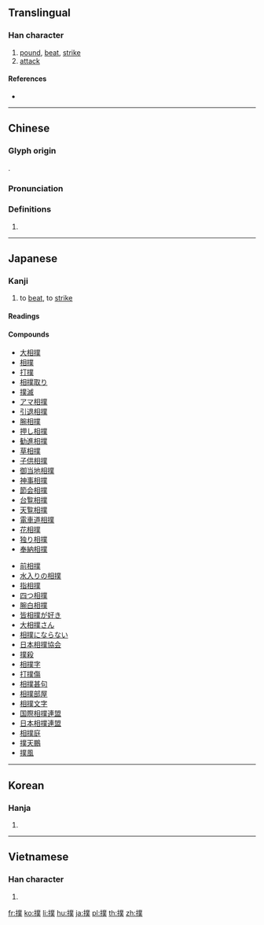 {{also|扑|攴}}
==Translingual==

===Han character===
{{Han char|rn=64|rad=手|as=12|sn=15|four=52034|canj=QTCO|ids=⿰扌菐}}

# [[pound]], [[beat]], [[strike]]
# [[attack]]

====References====
* {{Han ref|kx=0457.020|dkj=12755|dj=0805.180|hdz=31956.040|uh=64B2|ud=25778|bh=BCB3|bd=48307}}

----

==Chinese==
{{zh-forms|s=扑}}

===Glyph origin===
{{Han etym}}
{{Han compound|手|菐|c1=s|c2=p|t1=hand|ls=psc}}.

===Pronunciation===
{{zh-pron
|m=pū
|c=puk1,pok3
|h=pfs=phu
|md=
|mn=phok
|w=
|mc=y
|oc=y
|cat=
}}

===Definitions===
{{zh-hanzi}}

# {{rfdef|lang=zh}}

----

==Japanese==

===Kanji===
{{ja-kanji|grade=c|rs=手12}}

# to [[beat]], to [[strike]]

====Readings====
{{ja-readings
|goon=[[ほく]] (hoku) {{non-joyo-reading}}
|kanon=[[ほく]] (hoku) {{non-joyo-reading}}
|kanyoon=[[ぼく]] (boku)
|kun=[[うつ]] ([[撲つ]], utsu) {{non-joyo-reading}}
}}

====Compounds====
{{der-top|Compounds}}
* [[大相撲]]
* [[相撲]]
* [[打撲]]
* [[相撲取り]]
* [[撲滅]]
* [[アマ相撲]]
* [[引退相撲]]
* [[腕相撲]]
* [[押し相撲]]
* [[勧進相撲]]
* [[草相撲]]
* [[子供相撲]]
* [[御当地相撲]]
* [[神事相撲]]
* [[節会相撲]]
* [[台覧相撲]]
* [[天覧相撲]]
* [[電車道相撲]]
* [[花相撲]]
* [[独り相撲]]
* [[奉納相撲]]
{{der-mid}}
* [[前相撲]]
* [[水入りの相撲]]
* [[指相撲]]
* [[四つ相撲]]
* [[腕白相撲]]
* [[皆相撲が好き]]
* [[大相撲さん]]
* [[相撲にならない]]
* [[日本相撲協会]]
* [[撲殺]]
* [[相撲字]]
* [[打撲傷]]
* [[相撲甚句]]
* [[相撲部屋]]
* [[相撲文字]]
* [[国際相撲連盟]]
* [[日本相撲連盟]]
* [[相撲庭]]
* [[撲天鵬]]
* [[撲風]]
{{der-bottom}}

----

==Korean==

===Hanja===
{{ko-hanja|hangeul=[[박]], [[복]]|eumhun=|rv=bak, bok|mr=pak, pok|y=pak, pok}}

# {{defn|lang=ko|sort=手12}}

----

==Vietnamese==

===Han character===
{{vi-hantu|[[vục]], [[buộc]], [[phác]], [[phốc]], [[vọc]]|rs=手12}}

# {{defn|lang=vi|sort=手12}}

[[fr:撲]]
[[ko:撲]]
[[li:撲]]
[[hu:撲]]
[[ja:撲]]
[[pl:撲]]
[[th:撲]]
[[zh:撲]]